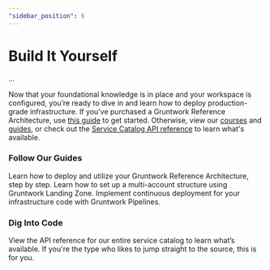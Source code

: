 ```yaml
---
"sidebar_position": 6
---
```



# Build It Yourself

…

Now that your foundational knowledge is in place and your workspace is configured, you’re ready to dive in and learn how to deploy production-grade infrastructure. If you’ve purchased a Gruntwork Reference Architecture, use [this guide](/docs/guides/reference-architecture/overview/overview) to get started. Otherwise, view our [courses](/courses) and [guides](/docs/guides/welcome), or check out the [Service Catalog API reference](/docs/reference/services/intro) to learn what's available.

### Follow Our Guides

<Grid>
  <Card
    title="Deploy Your Reference Architecture"
    href="/docs/guides/reference-architecture/overview/overview"
  >
    Learn how to deploy and utilize your Gruntwork Reference Architecture, step
    by step.
  </Card>
  <Card
    title="Set Up Your Account Structure"
    href="/docs/build-it-yourself/landing-zone"
  >
    Learn how to set up a multi-account structure using Gruntwork Landing Zone.
  </Card>
  <Card title="Configure a CI/CD Pipeline" href="/docs/guides/pipelines">
    Implement continuous deployment for your infrastructure code with Gruntwork
    Pipelines.
  </Card>
</Grid>

### Dig Into Code

<Grid cols={2}>
  <Card title="Browse Services" href="/docs/reference/services/intro">
    View the API reference for our entire service catalog to learn what’s
    available.
  </Card>
  <Card
    title="View the Code in GitHub"
    href="https://github.com/orgs/gruntwork-io/repositories"
  >
    If you're the type who likes to jump straight to the source, this is for
    you.
  </Card>
</Grid>
